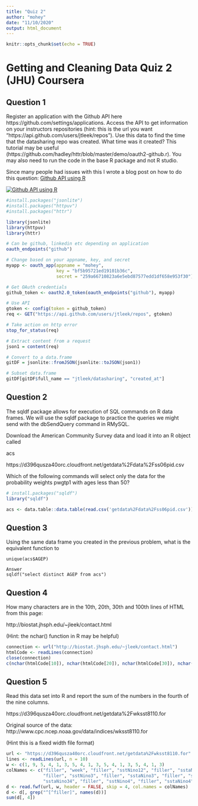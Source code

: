 ```yaml
---
title: "Quiz 2"
author: "mohey"
date: "11/10/2020"
output: html_document
---
```


```r
knitr::opts_chunk$set(echo = TRUE)
```

# Getting and Cleaning Data Quiz 2 (JHU) Coursera

Question 1
----------
Register an application with the Github API here https://github.com/settings/applications. 
Access the API to get information on your instructors repositories (hint: this is the url you want "https://api.github.com/users/jtleek/repos"). Use this data to find the time that the datasharing repo was created. What time was it created? This tutorial may be useful (https://github.com/hadley/httr/blob/master/demo/oauth2-github.r).
You may also need to run the code in the base R package and not R studio.

Since many people had issues with this I wrote a blog post on how to do this question: [Github API using R](https://medium.com/@GalarnykMichael/accessing-data-from-github-api-using-r-3633fb62cb08#.s1wco0d5u)


[![Github API using R](https://github.com/mGalarnyk/datasciencecoursera/blob/master/3_Getting_and_Cleaning_Data/data/githubAPIusingR.png)](https://www.youtube.com/watch?v=xCPWRP_WqYQ?sub_confirmation=1  "Github API using R")


```r
#install.packages("jsonlite")
#install.packages("httpuv")
#install.packages("httr")

library(jsonlite)
library(httpuv)
library(httr)

# Can be github, linkedin etc depending on application
oauth_endpoints("github")

# Change based on your appname, key, and secret 
myapp <- oauth_app(appname = "mohey",
                   key = "bf5b95721ed19101b36c",
                   secret = "259a66710823a6e5ebd87577edd1df658e953f30")

# Get OAuth credentials
github_token <- oauth2.0_token(oauth_endpoints("github"), myapp)

# Use API
gtoken <- config(token = github_token)
req <- GET("https://api.github.com/users/jtleek/repos", gtoken)

# Take action on http error
stop_for_status(req)

# Extract content from a request
json1 = content(req)

# Convert to a data.frame
gitDF = jsonlite::fromJSON(jsonlite::toJSON(json1))

# Subset data.frame
gitDF[gitDF$full_name == "jtleek/datasharing", "created_at"] 
```

Question 2
----------
The sqldf package allows for execution of SQL commands on R data frames. We will use the sqldf package to practice the queries we might send with the dbSendQuery command in RMySQL. </br>

Download the American Community Survey data and load it into an R object called </br>

acs <br>

https://d396qusza40orc.cloudfront.net/getdata%2Fdata%2Fss06pid.csv </br>

Which of the following commands will select only the data for the probability weights pwgtp1 with ages less than 50? </br>

```r
# install.packages("sqldf")
library("sqldf")

acs <- data.table::data.table(read.csv('getdata%2Fdata%2Fss06pid.csv'))
```

Question 3
----------
Using the same data frame you created in the previous problem, what is the equivalent function to 
```
unique(acs$AGEP)
```

```
Answer
sqldf("select distinct AGEP from acs")
```

Question 4
----------
How many characters are in the 10th, 20th, 30th and 100th lines of HTML from this page:

http://biostat.jhsph.edu/~jleek/contact.html

(Hint: the nchar() function in R may be helpful)

```r
connection <- url("http://biostat.jhsph.edu/~jleek/contact.html")
htmlCode <- readLines(connection)
close(connection)
c(nchar(htmlCode[10]), nchar(htmlCode[20]), nchar(htmlCode[30]), nchar(htmlCode[100]))
```

Question 5
----------
Read this data set into R and report the sum of the numbers in the fourth of the nine columns.

https://d396qusza40orc.cloudfront.net/getdata%2Fwksst8110.for

Original source of the data: http://www.cpc.ncep.noaa.gov/data/indices/wksst8110.for

(Hint this is a fixed width file format)

```r
url <- "https://d396qusza40orc.cloudfront.net/getdata%2Fwksst8110.for"
lines <- readLines(url, n = 10)
w <- c(1, 9, 5, 4, 1, 3, 5, 4, 1, 3, 5, 4, 1, 3, 5, 4, 1, 3)
colNames <- c("filler", "week", "filler", "sstNino12", "filler", "sstaNino12", 
              "filler", "sstNino3", "filler", "sstaNino3", "filler", "sstNino34", "filler", 
              "sstaNino34", "filler", "sstNino4", "filler", "sstaNino4")
d <- read.fwf(url, w, header = FALSE, skip = 4, col.names = colNames)
d <- d[, grep("^[^filler]", names(d))]
sum(d[, 4])
```